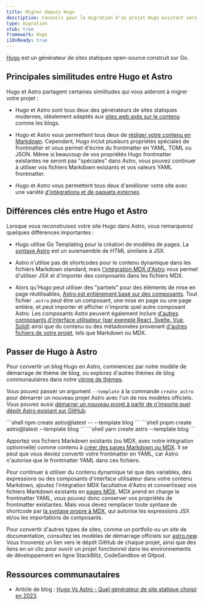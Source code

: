```yaml
---
title: Migrer depuis Hugo
description: Conseils pour la migration d'un projet Hugo existant vers Astro
type: migration
stub: true
framework: Hugo
i18nReady: true
---
```



[Hugo](https://gohugo.io) est un générateur de sites statiques open-source construit sur Go.

## Principales similitudes entre Hugo et Astro

Hugo et Astro partagent certaines similitudes qui vous aideront à migrer votre projet :

- Hugo et Astro sont tous deux des générateurs de sites statiques modernes, idéalement adaptés aux [sites web axés sur le contenu](/fr/concepts/why-astro/#axé-sur-le-contenu) comme les blogs.

- Hugo et Astro vous permettent tous deux de [rédiger votre contenu en Markdown](/fr/guides/markdown-content/). Cependant, Hugo inclut plusieurs propriétés spéciales de frontmatter et vous permet d'écrire du frontmatter en YAML, TOML ou JSON. Même si beaucoup de vos propriétés Hugo frontmatter existantes ne seront pas "spéciales" dans Astro, vous pouvez continuer à utiliser vos fichiers Markdown existants et vos valeurs YAML frontmatter.

- Hugo et Astro vous permettent tous deux d'améliorer votre site avec une variété [d'intégrations et de paquets externes](https://astro.build/integrations/).


## Différences clés entre Hugo et Astro

Lorsque vous reconstruisez votre site Hugo dans Astro, vous remarquerez quelques différences importantes :

- Hugo utilise Go Templating pour la création de modèles de pages. La [syntaxe Astro](/fr/basics/astro-components/) est un surensemble de HTML similaire à JSX.

- Astro n'utilise pas de shortcodes pour le contenu dynamique dans les fichiers Markdown standard, mais [l'intégration MDX d'Astro](/fr/guides/integrations-guide/mdx/) vous permet d'utiliser JSX et d'importer des composants dans les fichiers MDX.

- Alors qu'Hugo peut utiliser des "partiels" pour des éléments de mise en page réutilisables, [Astro est entièrement basé sur des composants](/fr/basics/astro-components/). Tout fichier `.astro` peut être un composant, une mise en page ou une page entière, et peut importer et afficher n'importe quel autre composant Astro. Les composants Astro peuvent également inclure [d'autres composants d'interface utilisateur (par exemple React, Svelte, Vue, Solid)](/fr/guides/framework-components/) ainsi que du contenu ou des métadonnées provenant [d'autres fichiers de votre projet](/fr/guides/imports/), tels que Markdown ou MDX.

## Passer de Hugo à Astro

Pour convertir un blog Hugo en Astro, commencez par notre modèle de démarrage de thème de blog, ou explorez d'autres thèmes de blog communautaires dans notre [vitrine de thèmes](https://astro.build/themes/).

Vous pouvez passer un argument `--template` à la commande `create astro` pour démarrer un nouveau projet Astro avec l'un de nos modèles officiels. Vous pouvez aussi [démarrer un nouveau projet à partir de n'importe quel dépôt Astro existant sur GitHub](/fr/install-and-setup/#utiliser-un-thème-ou-un-modèle-de-démarrage).

  <PackageManagerTabs>
    <Fragment slot="npm">
    ```shell
    npm create astro@latest -- --template blog
    ```
    </Fragment>
    <Fragment slot="pnpm">
    ```shell
    pnpm create astro@latest --template blog
    ```
    </Fragment>
    <Fragment slot="yarn">
    ```shell
    yarn create astro --template blog
    ```
    </Fragment>
  </PackageManagerTabs>

Apportez vos fichiers Markdown existants (ou MDX, avec notre intégration optionnelle) comme contenu à [créer des pages Markdown ou MDX](/fr/guides/markdown-content/). Il se peut que vous deviez convertir votre frontmatter en YAML, car Astro n'autorise que le frontmatter YAML dans ces fichiers.

Pour continuer à utiliser du contenu dynamique tel que des variables, des expressions ou des composants d'interface utilisateur dans votre contenu Markdown, ajoutez l'intégration MDX facultative d'Astro et convertissez vos fichiers Markdown existants en [pages MDX](/fr/guides/markdown-content/). MDX prend en charge le frontmatter YAML, vous pouvez donc conserver vos propriétés de frontmatter existantes. Mais vous devez remplacer toute syntaxe de shortcode par [la syntaxe propre à MDX](https://mdxjs.com/docs/what-is-mdx/#mdx-syntax), qui autorise les expressions JSX et/ou les importations de composants.

Pour convertir d'autres types de sites, comme un portfolio ou un site de documentation, consultez les modèles de démarrage officiels sur [astro.new](https://astro.new). Vous trouverez un lien vers le dépôt GitHub de chaque projet, ainsi que des liens en un clic pour ouvrir un projet fonctionnel dans les environnements de développement en ligne StackBlitz, CodeSandbox et Gitpod.

## Ressources communautaires

- Article de blog : [Hugo Vs Astro - Quel générateur de site statique choisir en 2023](https://onebite.dev/hugo-vs-astro-which-static-site-generator-to-choose-in-2023/).
